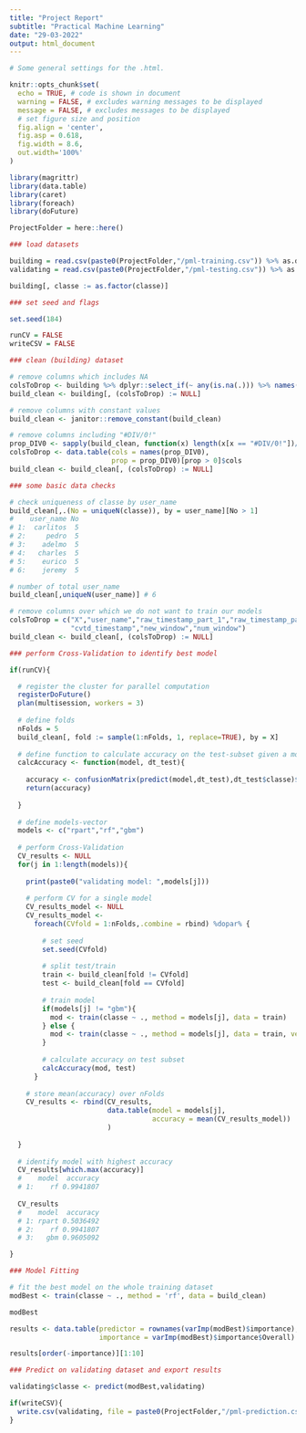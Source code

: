 ---
title: "Project Report"
subtitle: "Practical Machine Learning"
date: "29-03-2022" 
output: html_document
---

```{r general parameters, echo = FALSE}
# Some general settings for the .html.

knitr::opts_chunk$set(
  echo = TRUE, # code is shown in document 
  warning = FALSE, # excludes warning messages to be displayed
  message = FALSE, # excludes messages to be displayed
  # set figure size and position
  fig.align = 'center',
  fig.asp = 0.618,
  fig.width = 8.6,
  out.width='100%'
)

```

```{r load packages, include = FALSE}
library(magrittr)
library(data.table)
library(caret)
library(foreach)
library(doFuture)

ProjectFolder = here::here()
```

```{r}
### load datasets

building = read.csv(paste0(ProjectFolder,"/pml-training.csv")) %>% as.data.table
validating = read.csv(paste0(ProjectFolder,"/pml-testing.csv")) %>% as.data.table

building[, classe := as.factor(classe)]
```

```{r}
### set seed and flags

set.seed(184)

runCV = FALSE
writeCSV = FALSE
```

```{r}
### clean (building) dataset

# remove columns which includes NA
colsToDrop <- building %>% dplyr::select_if(~ any(is.na(.))) %>% names()
build_clean <- building[, (colsToDrop) := NULL]

# remove columns with constant values
build_clean <- janitor::remove_constant(build_clean)

# remove columns including "#DIV/0!"
prop_DIV0 <- sapply(build_clean, function(x) length(x[x == "#DIV/0!"])/length(x))
colsToDrop <- data.table(cols = names(prop_DIV0),
                         prop = prop_DIV0)[prop > 0]$cols
build_clean <- build_clean[, (colsToDrop) := NULL]
```

```{r, results = FALSE}
### some basic data checks

# check uniqueness of classe by user_name
build_clean[,.(No = uniqueN(classe)), by = user_name][No > 1]
#    user_name No
# 1:  carlitos  5
# 2:     pedro  5
# 3:    adelmo  5
# 4:   charles  5
# 5:    eurico  5
# 6:    jeremy  5

# number of total user_name
build_clean[,uniqueN(user_name)] # 6

# remove columns over which we do not want to train our models
colsToDrop = c("X","user_name","raw_timestamp_part_1","raw_timestamp_part_2",
               "cvtd_timestamp","new_window","num_window")
build_clean <- build_clean[, (colsToDrop) := NULL]
```

```{r}
### perform Cross-Validation to identify best model

if(runCV){

  # register the cluster for parallel computation
  registerDoFuture()
  plan(multisession, workers = 3)
  
  # define folds
  nFolds = 5
  build_clean[, fold := sample(1:nFolds, 1, replace=TRUE), by = X]
  
  # define function to calculate accuracy on the test-subset given a model
  calcAccuracy <- function(model, dt_test){
    
    accuracy <- confusionMatrix(predict(model,dt_test),dt_test$classe)$overall[1]
    return(accuracy)
    
  }
  
  # define models-vector
  models <- c("rpart","rf","gbm")
  
  # perform Cross-Validation
  CV_results <- NULL
  for(j in 1:length(models)){
    
    print(paste0("validating model: ",models[j]))
  
    # perform CV for a single model
    CV_results_model <- NULL
    CV_results_model <- 
      foreach(CVfold = 1:nFolds,.combine = rbind) %dopar% {
  
        # set seed
        set.seed(CVfold)
        
        # split test/train
        train <- build_clean[fold != CVfold]
        test <- build_clean[fold == CVfold]
        
        # train model
        if(models[j] != "gbm"){
          mod <- train(classe ~ ., method = models[j], data = train)
        } else {
          mod <- train(classe ~ ., method = models[j], data = train, verbose = FALSE)
        }
        
        # calculate accuracy on test subset
        calcAccuracy(mod, test)
      }
    
    # store mean(accuracy) over nFolds
    CV_results <- rbind(CV_results,
                        data.table(model = models[j],
                                   accuracy = mean(CV_results_model))
                        )
    
  }
  
  # identify model with highest accuracy
  CV_results[which.max(accuracy)]
  #    model  accuracy
  # 1:    rf 0.9941807
  
  CV_results
  #    model  accuracy
  # 1: rpart 0.5036492
  # 2:    rf 0.9941807
  # 3:   gbm 0.9605092

}
```

```{r}
### Model Fitting

# fit the best model on the whole training dataset
modBest <- train(classe ~ ., method = 'rf', data = build_clean)

modBest

results <- data.table(predictor = rownames(varImp(modBest)$importance),
                      importance = varImp(modBest)$importance$Overall)

results[order(-importance)][1:10]
```

```{r}
### Predict on validating dataset and export results

validating$classe <- predict(modBest,validating)

if(writeCSV){
  write.csv(validating, file = paste0(ProjectFolder,"/pml-prediction.csv"))
}
```

